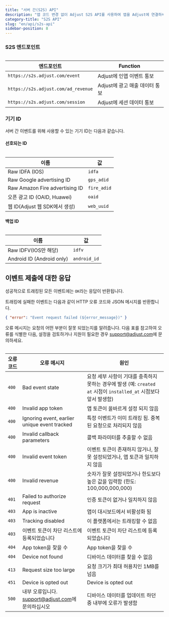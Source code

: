 ```yaml
---
title: "서버 간(S2S) API"
description: "앱 코드 변경 없이 Adjust S2S API를 사용하여 앱을 Adjust에 연결하세요."
category-title: "S2S API"
slug: "en/api/s2s-api"
sidebar-position: 8
---
```

### S2S 엔드포인트

<table> 

|                엔드포인트                |       Function       |
|-------------------------------------|----------------------|
| `https://s2s.adjust.com/event`      | Adjust에 인앱 이벤트 통보    |
| `https://s2s.adjust.com/ad_revenue` | Adjust에 광고 매출 데이터 통보 |
| `https://s2s.adjust.com/session`    | Adjust에 세션 데이터 통보    |

</Table> 

### 기기 ID

서버 간 이벤트를 위해 사용할 수 있는 기기 ID는 다음과 같습니다.

#### 선호되는 ID

<table> 

|               이름               |      값      |
|--------------------------------|-------------|
| Raw IDFA \(IOS\)             | `idfa`      |
| Raw Google advertising ID      | `gps_adid`  |
| Raw Amazon Fire advertising ID | `fire_adid` |
| 오픈 광고 ID \(OAID, Huawei\)    | `oaid`      |
| 웹 ID\(Adjust 웹 SDK에서 생성\)    | `web_uuid`  |

</Table> 

#### 백업 ID

<table> 

|              이름               |      값       |
|-------------------------------|--------------|
| Raw IDFV\(IOS만 해당\)         | `idfv`       |
| Android ID \(Android only\) | `android_id` |

</Table> 

이벤트 제출에 대한 응답
-------------

성공적으로 트래킹된 모든 이벤트에는 `OK`라는 응답이 반환됩니다.

트래킹에 실패한 이벤트는 다음과 같이 HTTP 오류 코드와 JSON 메시지를 반환합니다.

```json
{ "error": "Event request failed (${error_message})" }
```

오류 메시지는 요청의 어떤 부분이 잘못 되었는지를 알려줍니다. 다음 표를 참고하여 오류를 식별한 다음, 설정을 검토하거나 지원이 필요한 경우 [support@adjust.com](mailto:support@adjust.com)에 문의하세요.
<table> 

| 오류 코드 |                              오류 메시지                               |                                         원인                                         |
|-------|-------------------------------------------------------------------|------------------------------------------------------------------------------------|
| `400` | Bad event state                                                   | 요청 세부 사항이 기대를 충족하지 못하는 경우에 발생 \(예: `created at` 시점이 `installed_at` 시점보다 앞서 발생함\) |
| `400` | Invalid app token                                                 | 앱 토큰이 올바르게 설정 되지 않음                                                                |
| `400` | Ignoring event, earlier unique event tracked                      | 특정 이벤트가 이미 트래킹 됨. 중복된 요청으로 처리되지 않음                                                 |
| `400` | Invalid callback parameters                                       | 콜백 파라미터를 추출할 수 없음                                                                  |
| `400` | Invalid event token                                               | 이벤트 토큰이 존재하지 않거나, 잘못 설정되었거나, 앱 토큰과 일치하지 않음                                         |
| `400` | Invalid revenue                                                   | 숫자가 잘못 설정되었거나 한도보다 높은 값을 입력함 \(한도: 100,000,000,000\)                             |
| `401` | Failed to authorize request                                       | 인증 토큰이 없거나 일치하지 않음                                                                 |
| `403` | App is inactive                                                   | 앱이 대시보드에서 비활성화 됨                                                                   |
| `403` | Tracking disabled                                                 | 이 플랫폼에서는 트래킹할 수 없음                                                                 |
| `403` | 이벤트 토큰이 차단 리스트에 등록되었습니다                                           | 이벤트 토큰이 차단 리스트에 등록되었습니다                                                            |
| `404` | App token을 찾을 수                                                   | App token을 찾을 수                                                                    |
| `404` | Device not found                                                  | 디바이스 데이터를 찾을 수 없음                                                                  |
| `413` | Request size too large                                            | 요청 크기가 최대 허용치인 1MB를 넘음                                                             |
| `451` | Device is opted out                                               | Device is opted out                                                                |
| `500` | 내부 오류입니다. [support@adjust.com](mailto:support@adjust.com)에 문의하십시오 | 디바이스 데이터를 업데이트 하던 중 내부에 오류가 발생함                                                    |

</Table>

